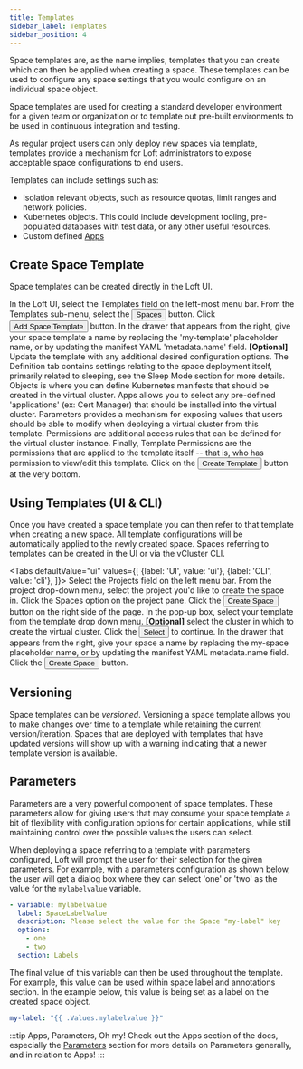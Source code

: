 ```yaml
---
title: Templates
sidebar_label: Templates
sidebar_position: 4
---
```



Space templates are, as the name implies, templates that you can create which can then
be applied when creating a space. These templates can be used to configure any space settings that
you would configure on an individual space object.

Space templates are used for creating a standard developer environment for a
given team or organization or to template out pre-built environments to be used in continuous
integration and testing.

As regular project users can only deploy new spaces via template, templates provide a mechanism
for Loft administrators to expose acceptable space configurations to end users.

Templates can include settings such as:

- Isolation relevant objects, such as resource quotas, limit ranges and network policies.
- Kubernetes objects. This could include development tooling, pre-populated databases with test data, or any other useful resources.
- Custom defined [Apps](../apps/what-are-apps?)

## Create Space Template

Space templates can be created directly in the Loft UI.

<Flow id="create-space-template-ui">
    <Step>
        In the Loft UI, select the <NavStep>Templates</NavStep> field on the left-most menu bar.
    </Step>
    <Step>
        From the Templates sub-menu, select the <Button>Spaces</Button> button.
    </Step>
    <Step>
        Click <Button>Add Space Template</Button> button.
    </Step>
    <Step>
        In the drawer that appears from the right, give your space template a
        name by replacing the 'my-template' placeholder name, or by updating the
        manifest YAML 'metadata.name' field.
    </Step>
    <Step>
        <b>[Optional]</b> Update the template with any additional desired
        configuration options.
        <Flow id="create-space-template-optional-ui">
            <Step>
                The <Label>Definition</Label> tab contains settings relating to the space
                deployment itself, primarily related to sleeping, see the Sleep Mode section for
                more details.
            </Step>
            <Step>
                <Label>Objects</Label> is where you can define Kubernetes manifests that should be
                created in the virtual cluster.
            </Step>
            <Step>
                <Label>Apps</Label> allows you to select any pre-defined 'applications' (ex: Cert
                Manager) that should be installed into the virtual cluster.
            </Step>
            <Step>
                <Label>Parameters</Label> provides a mechanism for exposing values that users should
                be able to modify when deploying a virtual cluster from this template.
            </Step>
            <Step>
                <Label>Permissions</Label> are additional access rules that can be defined for the
                virtual cluster instance.
            </Step>
            <Step>
                Finally, <Label>Template Permissions</Label> are the permissions that are applied to
                the template itself -- that is, who has permission to view/edit this template.
            </Step>
        </Flow>
    </Step>
    <Step>
        Click on the <Button>Create Template</Button> button at the very bottom.
    </Step>
</Flow>


## Using Templates (UI & CLI)

Once you have created a space template you can then refer to that template when
creating a new space. All template configurations will be automatically applied to the
newly created space. Spaces referring to templates can be created in the UI
or via the vCluster CLI.

<Tabs
    defaultValue="ui"
    values={[
        {label: 'UI', value: 'ui'},
        {label: 'CLI', value: 'cli'},
    ]}>
    <TabItem value="ui">
        <Flow id="use-space-template-ui">
            <Step>
                Select the <NavStep>Projects</NavStep> field on the left menu bar.
            </Step>
            <Step>
                From the project drop-down menu, select the project you'd like to create the
                space in.
            </Step>
            <Step>
                Click the <NavStep>Spaces</NavStep> option on the project pane.
            </Step>
            <Step>
                Click the <Button>Create Space</Button> button on the right side of
                the page.
            </Step>
            <Step>
                In the pop-up box, select your template from the template drop down menu.
            </Step>
            <Step>
                <b>[Optional]</b> select the cluster in which to create the virtual cluster.
            </Step>
            <Step>
                Click the <Button>Select</Button> to continue.
            </Step>
            <Step>
                In the drawer that appears from the right, give your space a name by
                replacing the <Label>my-space</Label> placeholder name, or by updating the
                manifest YAML <Label>metadata.name</Label> field.
            </Step>
            <Step>
                Click the <Button>Create Space</Button> button.
            </Step>
        </Flow>
    </TabItem>
    <TabItem value="cli">
        <PartialSpaceTemplateInstantiateCLI/>
    </TabItem>
</Tabs>


## Versioning

Space templates can be <i>versioned</i>. Versioning a space template allows you
to make changes over time to a template while retaining the current version/iteration. Spaces that
are deployed with templates that have updated versions will show up with a warning indicating
that a newer template version is available.


## Parameters

Parameters are a very powerful component of space templates. These parameters allow
for giving users that may consume your space template a bit of flexibility with
configuration options for certain applications, while still maintaining control over the
possible values the users can select.

When deploying a space referring to a template with parameters configured, Loft will
prompt the user for their selection for the given parameters. For example, with a parameters
configuration as shown below, the user will get a dialog box where they can select 'one' or
'two' as the value for the `mylabelvalue` variable.

```yaml
- variable: mylabelvalue
  label: SpaceLabelValue
  description: Please select the value for the Space "my-label" key
  options:
    - one
    - two
  section: Labels
```

The final value of this variable can then be used throughout the template. For example, this
value can be used within space label and annotations section. In the example below, this value
is being set as a label on the created space object.

```yaml
my-label: "{{ .Values.mylabelvalue }}"
```

:::tip Apps, Parameters, Oh my!
Check out the Apps section of the docs, especially the [Parameters](../apps/parameters) section for
more details on Parameters generally, and in relation to Apps!
:::
